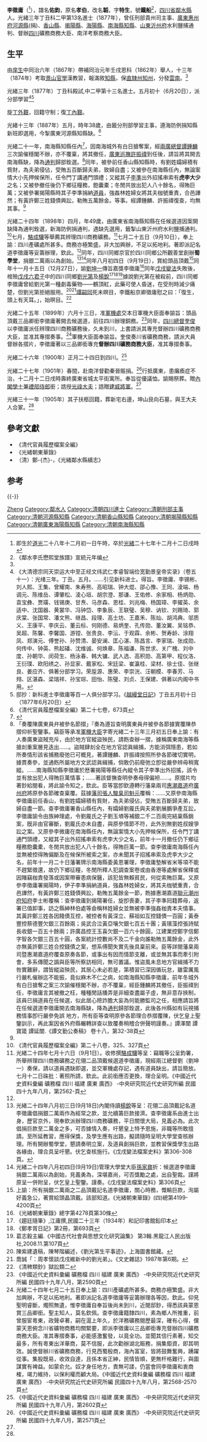{{Otheruses|other=名为李孝伯的其他人物|李孝伯}}
{{Otheruses|other=名为李韬的其他人物|李韬}}

'''李徵庸'''（{{bd|1848年|12月26日|1902年|1月22日|catIdx=L李}}<ref>即生於[[道光|道光]]二十八年十二月初一日午時，卒於[[光緒|光緒]]二十七年十二月十二日戌時</ref>），譜名'''佑鈞'''，原名'''孝伯'''，改名'''韜'''，字'''特生'''，號'''鐵船'''<ref name="鄰水李氏懋熙堂族譜">《鄰水李氏懋熙堂族譜》宣統元年编</ref>，[[四川省|四川省]][[鄰水縣|鄰水縣]]人。光緒三年丁丑科二甲第13名進士（1877年），曾任刑部貴州司主事、[[廣東|廣東]][[惠州府|惠州府]][[河源縣|河源縣]](捐)、[[香山縣|香山縣]]、[[揭陽縣|揭陽縣]]、[[海陽縣|海陽縣]]、[[南海縣|南海縣]][[知縣|知縣]]、[[山東|山東]][[沂州府|沂州府]]水利鹽捕通判、督辦[[四川|四川]]礦務商務大臣、南洋考察商務大臣。

== 生平 ==
由[[庠生|庠生]]中同治六年（1867年）帶補同治元年壬戌恩科（1862年）舉人，十三年（1874年）考取[[景山官學|景山官學]]漢教習，報滿敘[[知縣|知縣]]，保[[直隸州|直隸州]][[知州|知州]]，分發[[雲南|雲南]]。<ref name="鄰水李氏懋熙堂族譜" />

光緒三年（1877年）丁丑科殿試,中二甲第十三名進士。五月初十（6月20日），派分部學習<ref>《大清德宗同天崇运大中至正经文纬武仁孝睿智端俭宽勤景皇帝实录》（卷五十一）：光绪三年。丁丑。五月。……引见新科进士。得旨。李徵庸、李锡彬、刘人熙、王集、曾耀南、朱寿熊、高昭瑞、钟大焜、邵心豫、王同、淩端、杨调元、陈维岳、谭肇松、淩心垣、胡宗澄、那谦、王佑修、余家相、杨炳勋、袁宝彝、贾璜、钱锡庚、甘焘、马彦森、恩桂、刘兆梅、杨国璋、李擢英、余适中、沈国器、黄裳华、冯钟岱、李象辰、王联璧、吴穆、讷钦、刘赐琦、郭庆棠、张国常、潘文熊、继昌、段理、高士坊、王嘉禾、陈灿、胡鸿典、邬质义、王康平、李庆云、董云标、何刚德、易炳奎、孔传勋、董汝翼、吴铭恭、吴超、陈馨、李馨国、游镗、张贵良、李沄、于观霖、余彬、贺寿龄、涂翔凤、郑演元、傅誉孙、孙赞清、晏安澜、匡心湛、陈昌言、李家瑞、张成勋、何传中、钟英、熊起磻、沈维诚、何焕章、陈福谦、陈世求、关广槐、刘中度、孙朝华、闵荷生、杨泳春、韩大镛、武人选、高积勋、高第甲、程仪洛、王衍璞、欧阳绣之、孙显家、戴家松、宋廷梁、崔瀛桂、梁材、徐士佳、张继良、姜应齐、俱著分部学习。荣垕源、惠荣、李崇洸、汪朝模、李春芳、马翙、区湛森、梁瑞祥、孙宝琮、田怡、陈璧、刘贞、王保建、俱著以内阁中书用。</ref><ref>邸抄：新科進士李徵庸等百一人俱分部学习。《[[越縵堂日記|越縵堂日記]]》丁丑五月初十日（1877年6月20日）</ref>

旋[[丁外艱|丁外艱]]，回籍守制；復[[丁內艱|丁內艱]]。

光緒十三年（1887年）五月，時年38歲，由籤分刑部學習主事，遵海防例捐知縣新班即選用，今掣廣東河源縣知縣缺。<ref>《清代官員履歷檔案全編》第二十七卷，673頁</ref>

光緒二十一年，南海縣知縣任內<ref>{{Cite book|title=南海文史资料 第2辑|last=政协南海县委员会文史组|first=|publisher=政协南海县委员会|year=1983.07|isbn=|location=|pages=90-94}}</ref>，因南海城外有白日搶奪案，經[[兩廣總督|兩廣總督]][[譚鍾麟|譚鍾麟]]三次諭催穩閣不辦，亦不覆稟，將其撤任，[[廣東巡撫|廣東巡撫]][[許振禕|許振禕]]到任後，請旨將其開去南海縣缺，降為[[通判|通判]]歸部銓選。<ref name="奏覆陳廣東員弁被參名節摺">「奏覆陳廣東員弁被參名節摺」『奏為遵旨查明廣東員弁被參各節據實覆陳恭摺仰祈聖鑒事。竊臣等承准[[軍機大臣|軍機大臣]]字寄光緒二十三年三月初五日奉上諭：有人奏廣東盜賊充斥，由於地方官縱盜殃民，請飭查辦一摺，據稱廣東南海等縣搶刦重案層見迭出……。盜賊肆刦全在地方官認眞緝捕，方能消弭隱患，若如所奏情形該省捕務廢弛已可概見，著譚鍾麟、許振禕按照所參各節確切實明，據貫奏參，並通飭所屬地方文武認眞緝捕，倘敢仍前廢弛立卽從嚴參辨毋稍寬縱。……南海縣知縣李徵庸於厯署揭陽等縣任內縱令其子李準出外招搖，該令並有放出犯人得賄巨萬情事；……著該督撫查明參奏毋得偏袒……。原摺片均著鈔給閱看，將此諭令知之，欽此。臣等當卽欽遵轉行藩臬兩司[[惠潮嘉道|惠潮嘉道]]府[[廣州府|廣州府]]將原參各節確查稟覆。茲據[[藩司|藩司]][[張人駿|張人駿]][[臬司|臬司]][[魁元|魁元]]覆稱：……又原參南海縣李徵庸前任香山，有劉姓孀婦積有貲財，為夫弟侵佔，受賄五百斷歸夫弟，致婦自盡一節。查李徵庸署香山縣任內，有孀婦劉龎氏與夫弟劉展鵬爭產互訟，李徵庸諭令由族紳理處，令劉龎氏之子劉玉塤等補銀二千二百兩完結稟縣銷案，旣非由官審斷，劉龎氏亦未自盡，與原參情節不符，此外別無劉姓叔嫂爭訟之案。又原參李微庸在南海縣任內，無論案情大小先押候保所，任令門丁講通門頭禮，又縱其子出外招搖串索有虎李大少之名，前年十一月撤任仍下鄉征糧務飽囊橐，冬閒共放出犯人八十餘名，得賄巨萬一節。查李徵庸南海縣任內並無被控得賄偏斷及在候保所被索之案，亦未聞其子招搖串索及虎李大少之名，前年十一月二十日藩署牌示南海縣委黃恩署理，李徵庸墊解省米等項不能不趕緊徵還，故仍下鄉征糧，冬閒所釋人犯調查案卷或由香港等處解省保釋或因賭竊枷責發落或因案帶審患病保醫，該犯皆無賴貧民，何從索賄巨萬。又原參李徵庸署揭陽時，伊子李準捐納道員，強姦林姓婦女，將其夫枷號重責，合邑譁然，有黃許鄭三姓錢債興訟，勒賄五萬餘金一節，飭據惠潮嘉道[[聯元|聯元]][[潮州府|潮州府]][[知府|知府]]李士彬覆稱：查李徵庸到揭陽署任，旋卽喪妻，其子李準囘籍葬母，返署已值卸事，訪之縣紳林伯處等僉稱林姓婦女並無被李準強姦枷責本夫情事。其黃許鄭三姓各因餞債互控，被控者有黃深立、蘇祖如互控錢債一百圓；黃泰豐控蔡德豐欠銀三百餘兩；吳武合泣黃亞嚷欠銀七百五十團；黃璸藻控張詩賦長收銀一百五十餘兩；許廣昌控王玉喜欠銀一百六十餘圓，江建業控鄭字信鄭字智各欠銀三百五十圓，各案統計控數尚不及二千金向誰勒賄五萬餘金，此外亦無黃許鄭三姓合控錢債之案，想系傅聞失實先後具稟前來。臣等詳閱藩臬兩司暨惠潮嘉道府覆查原奏各節，或事出有因而情節支離，或並無其事而牽引附會，多系傳聞之譌與臣等所察訪相同，無可置議。惟盜風未息地方官緝捕不力咎實難辭，謂皆縱盜殃民，其居心未必若是，第積習已深因循玩怠，雖雷厲風行嚴札催辦迄不能振，竟似麻木不仁之病，如南海縣知縣李徵庸，前年冬城外有白日搶奪之案三次諭催穩閣不辦，亦不覆稟，經臣鍾麟將其撤任，臣振禕到任，李徵庸言其被撤之枉，種種閒話播弄是非細查盡屬子虛，無非意存挾制，該員已捐道員在任候選，似此居心險詐膽大妄為何能勝監司之任，相應請旨將在任候選道李徵庸開去南海縣缺，降為[[通判|通判]]歸部銓選，此後各州縣如有玩視捕務情事卽行嚴參免誤 地方，所有臣等查明原參各節理合恭摺覆陳，伏乞皇上聖鑒訓示，再此案因省外府縣輾轉詳查以致覆奏稍稽合併聲明謹奏。』譚澤闓 譚寶箴 譚延闓.《譚文勤公奏稿》 卷十八，第32-38頁</ref>同年，被參前任香山縣知縣時，有劉姓孀婦積有貲財，為夫弟侵佔，受賄五百斷歸夫弟，致婦自盡；又被參在南海縣任內，無論案情大小先押候保所，任令門丁講通門頭禮；又縱其子[[李準|李準]]出外招搖串索有'''虎李大少'''之名；又被參撤任後仍下鄉征糧務，飽囊橐；冬閒共放出犯人八十餘名，得賄巨萬；又被參署揭陽縣時其子李準捐納[[道員|道員]]，強姦林姓婦女將其夫枷號重責，合邑譁然；有黃許鄭三姓錢債興訟，勒賄五萬餘金。等事。經譚鍾麟、許振禕復查，均無其事。<ref name="奏覆陳廣東員弁被參名節摺" />

光緒二十四年（1898年）四月，年49歲，由廣東省南海縣知縣在任候選道因案開缺降為通判銓選，新海防例捐通判，遇缺先選用，籤掣山東沂州府水利鹽捕通判。<ref>《清代官員履歷檔案全編》第二十八卷，325、327頁</ref>七月，[[駱成驤|駱成驤]]等舉薦其辨理四川商務礦務。<ref name="礦務檔">光緒二十四年七月十六日（9月1日）。收修撰[[駱成驤|駱成驤]]等呈：竊職等公呈鈞署，所舉辨理四川商務礦務之花翎二品頂戴候選道李徵庸，現經兩江總督劉（劉坤一）奏保，請以道員遇缺即選，並交軍機處存記，遇有道員缺出，請旨簡放。七月十二日硃批：著照所請，欽此。此前銜應否更換，理合呈明。《中國近代史資料彙編 礦務檔 四川 福建 廣東 廣西》 -中央研究院近代史研究所編 民國四十九年八月，第2562-頁</ref>七月二十五日（9月10日），奉上諭：四川產礦處所甚多。商務亦極繁盛。非大加興辦，不足以拓地利。著即派記名道李徵庸等妥籌辦理，欽此。<ref name="礦務檔2" />同年，四川同鄉京官於四川同鄉公所觀善堂創辦'''蜀學堂'''，捐銀二萬兩以為創始。<ref>光緒二十四年八月初三日(9月18日)內閣侍讀[[楊銳|楊銳]]等呈：花翎二品頂戴記名道李徵庸倡捐銀二萬兩作為經常之款，並允續籌巨款接濟。查李徵庸系由進士出身，歷官京外，現奉欽派辦理四川商務礦務，平日關懷大局，見義必為。此次倡捐巨款至二萬金之多，可否據情入奏，吁懇皇上特予恩施，非職等所敢擅請。至所延教習，應得保獎，及學生應有出路，擬請隨時呈明大學堂查核辦理。所有開辦蜀學堂，懇請奏明立案，及道員創捐巨款，並教習保獎學生出路各緣由，理合具呈吁懇。伏乞查核施行。《戊戌變法檔案史料》第306-308頁。</ref><ref>光緒二十四年八月初四日(9月19日)管理大學堂大臣[[孫家鼐|孫家鼐]]折：候選道李徵庸捐銀二萬兩以為創始，見義勇為，深堪嘉尚，可否獎勵之處，出自聖裁。謹將原呈一併附呈，伏乞皇上聖鑒。謹奏。《戊戌變法檔案史料》第306頁</ref>同年八月初四日（9月19日），賞給頭品頂戴<ref>上諭：所有捐銀二萬兩之二品頂戴記名道李徵庸，關心時務，慨輸巨款，洵屬好義急公，著賞給頭晶頂戴。該部知道。《光緒朝東華錄》(四)總第4199-4200頁</ref>同年十一月十五日（12月27日），諭[[劉坤一|劉坤一]]傳旨嘉獎李徵庸<ref>《光緒朝東華錄》總字第4278頁第30條</ref>同年[[戊戌變法|戊戌變法]]失敗後，棺殮[[戊戌六君子|戊戌六君子]]中的四川同鄉[[劉光第|劉光第]]及[[杨锐_(清朝)|楊銳]]<ref>《趨廷隨筆》,江庸撰,民國二十三年（1934年）和記印書館鉛印本</ref><ref>《鄭孝胥日記》第2冊，第693頁</ref><ref>葛志毅主編.《中國古代社會與思想文化研究論集》 第3輯.黑龍江人民出版社,2008.11.第107頁</ref>據說劉光第在被殺前，四川同鄉李徵庸曾給劉光第一種劇毒藥物——鶴頂紅，此藥可使人昏迷，在受刑時減少痛楚，但劉光第拒絕服用。<ref>陳紫建遺稿，陳琴階編述，《劉光第生平事迹》，上海圖書館藏。</ref><ref>喬誠「：周孝懷談戊戌維新中的劉光弟」。《文史雜誌》1987年第6期。</ref>[[譚嗣同|譚嗣同]]死未暝目，李鐵船京卿徵庸慰之曰：「復生，頭上有天耳。」，始暝目。<ref>《清稗類鈔》獄訟類二</ref>

光緒二十五年（1899年）六月十三日，准[[軍機處|軍機處]]交本日軍機大臣面奉諭旨：頭品頂戴三品卿銜李徵庸著開去候選道，前往四川辦理銅務。<ref>《中國近代史資料彙編 礦務檔 四川 福建 廣東 廣西》 -中央研究院近代史研究所編 民國四十九年八月，第2590頁</ref>同年，[[四川總督|四川總督]][[奎俊|奎俊]]以李徵庸派任辨理四川商務礦務後，久未到川，上書請派其專充督辦四川礦務商務大臣，並准其專摺奏事。<ref name="礦務檔2">光緒二十四年七月二十五日奉上諭：四川產礦處所甚多。商務亦極繁盛。非大加興辦，不足以拓地利。著即派記名道李徵庸等妥籌辦理各等因，欽此。仰見聖明睿斷，燭照無遺，惟李徵庸自奉旨後尚未到川，近閱邸鈔，得悉該員蒙恩賞三品卿銜。聖主知人，莫名欽佩。查李徵庸籍隸四川，素為鄉人所推重，前曾服宦粵東，政聲卓著，嗣在滬上年久，於洋務礦務閱歷最深，確有心得，儻蒙天恩俯念川省礦物商務均關緊要，即派李徵庸以三品卿銜專充督辦四川礦務商務大臣。准其專摺奏事，必能感激奮發，以竟全功。並聞其信行素著，知交最多，所有粵東出洋華商，莫不信服，此次勸辦湖北賑務，捐集鉅資，即其明效。誠使督辦川省礦務商務，行見西蜀殷商，海內富室，皆將鼓舞奮興，踴躍從事。集股既易，收效自達，且係本省正紳，民情皆順，更無杆格難行，與圖謀實有裨益。如蒙俞允。奴才身任地方，責無可諉，仍當會同李徵庸和衷商榷，竭力維持，以保利權而顧大局。《中國近代史資料彙編 礦務檔 四川 福建 廣東 廣西》 -中央研究院近代史研究所編 民國四十九年八月，第2568-2570頁</ref>軍機大臣面奉諭旨。奎俊奏川省礦務商務，請派大員督辦各摺片，李徵庸著以三品卿銜專充'''督辦四川礦務商務大臣'''，准其專摺奏事。

光緒二十六年（1900年）正月二十四日到四川。<ref>《中國近代史資料彙編 礦務檔 四川 福建 廣東 廣西》 -中央研究院近代史研究所編 民國四十九年八月，第2602頁</ref>

光緒二十七年（1901年）春間，赴南洋督勸秦晉賑捐。<ref>《中國近代史資料彙編 礦務檔 四川 福建 廣東 廣西》 -中央研究院近代史研究所編 民國四十九年八月，第2571頁</ref>行抵廣東，患癱瘓症不治，十二月十二日戌時壽終廣東省城太平街寓所。奉旨從優議恤。諭賜祭葬。贈[[內閣學士|內閣學士]]兼[[禮部侍郎|禮部侍郎]]銜；誥授[[光祿大夫|光祿大夫]]；誥贈[[建威將軍|建威將軍]]。<ref name="鄰水李氏懋熙堂族譜" />

光緒三十一年（1905年）其子扶柩回籍，葬新宅右邊，坤山艮向石墓，與王大夫人合冢。<ref name="鄰水李氏懋熙堂族譜" />

==參考文獻==
*《清代官員履歷檔案全編》
*《光緒朝東華錄》
*（清）鄭-{杰}-，《光緒鄰水縣續志》

== 参考==
{{reflist}}
{{-}}
{{start box}}
{{s-off}}
{{succession box|[[楊蔭廷|楊蔭廷]]|[[黃恩|黃恩]]|[[清朝|清朝]][[廣東|廣東]][[廣州府|廣州府]][[南海縣|南海縣]][[知縣|知縣]]|光绪二十一年 - 光绪二十二年<br /><small>1895年 - 1896年</small>}}
{{end box}}

{{光緒三年丁丑科殿試金榜}} 

{{Authority control}}

{{DEFAULTSORT:}}
[[Category:李姓|Zheng]]
[[Category:鄰水人|Category:鄰水人]]
[[Category:清朝四川進士|Category:清朝四川進士]]
[[Category:清朝刑部主事|Category:清朝刑部主事]]
[[Category:清朝河源縣知縣|Category:清朝河源縣知縣]]
[[Category:清朝香山縣知縣|Category:清朝香山縣知縣]]
[[Category:清朝揭陽縣知縣|Category:清朝揭陽縣知縣]]
[[Category:清朝廣東海陽縣知縣|Category:清朝廣東海陽縣知縣]]
[[Category:清朝南海縣知縣|Category:清朝南海縣知縣]]